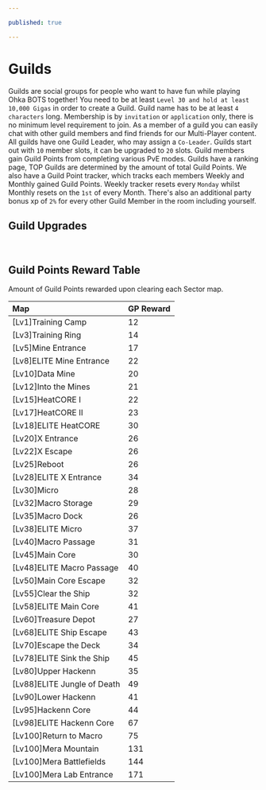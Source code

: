 ```yaml
---

published: true

---
```


# Guilds
Guilds are social groups for people who want to have fun while playing Ohka BOTS together! You need to be at least `Level 30 and hold at least 10,000 Gigas` in order to create a Guild. Guild name has to be at least `4 characters` long. Membership is by `invitation` or `application` only, there is no minimum level requirement to join. As a member of a guild you can easily chat with other guild members and find friends for our Multi-Player content. All guilds have one Guild Leader, who may assign a `Co-Leader`. Guilds start out with `10` member slots, it can be upgraded to `20` slots. Guild members gain Guild Points from completing various PvE modes.
Guilds have a ranking page, TOP Guilds are determined by the amount of total Guild Points. We also have a Guild Point tracker, which tracks each members Weekly and Monthly gained Guild Points. Weekly tracker resets every `Monday` whilst Monthly resets on the `1st` of every Month. There's also an additional party bonus xp of `2%` for every other Guild Member in the room including yourself.

## Guild Upgrades

<Card id="5041300" desc="Can be purchased for 66,500 Gigas or 350 Coins"/>

<br/>

## Guild Points Reward Table
Amount of Guild Points rewarded upon clearing each Sector map.

| Map                         | GP Reward   |
| :-------------------------- | :---------- |
| [Lv1]Training Camp          | 12          |
| [Lv3]Training Ring          | 14          |
| [Lv5]Mine Entrance          | 17          |
| [Lv8]ELITE Mine Entrance    | 22          |
| [Lv10]Data Mine             | 20          |
| [Lv12]Into the Mines        | 21          |
| [Lv15]HeatCORE I            | 22          |
| [Lv17]HeatCORE II           | 23          |
| [Lv18]ELITE HeatCORE        | 30          |
| [Lv20]X Entrance            | 26          |
| [Lv22]X Escape              | 26          |
| [Lv25]Reboot                | 26          |
| [Lv28]ELITE X Entrance      | 34          |
| [Lv30]Micro                 | 28          |
| [Lv32]Macro Storage         | 29          |
| [Lv35]Macro Dock            | 26          |
| [Lv38]ELITE Micro           | 37          |
| [Lv40]Macro Passage         | 31          |
| [Lv45]Main Core             | 30          |
| [Lv48]ELITE Macro Passage   | 40          |
| [Lv50]Main Core Escape      | 32          |
| [Lv55]Clear the Ship        | 32          |
| [Lv58]ELITE Main Core       | 41          |
| [Lv60]Treasure Depot        | 27          |
| [Lv68]ELITE Ship Escape     | 43          |
| [Lv70]Escape the Deck       | 34          |
| [Lv78]ELITE Sink the Ship   | 45          |
| [Lv80]Upper Hackenn         | 35          |
| [Lv88]ELITE Jungle of Death | 49          |
| [Lv90]Lower Hackenn         | 41          |
| [Lv95]Hackenn Core          | 44          |
| [Lv98]ELITE Hackenn Core    | 67          |
| [Lv100]Return to Macro      | 75          |
| [Lv100]Mera Mountain        | 131         |
| [Lv100]Mera Battlefields    | 144         |
| [Lv100]Mera Lab Entrance    | 171         |
